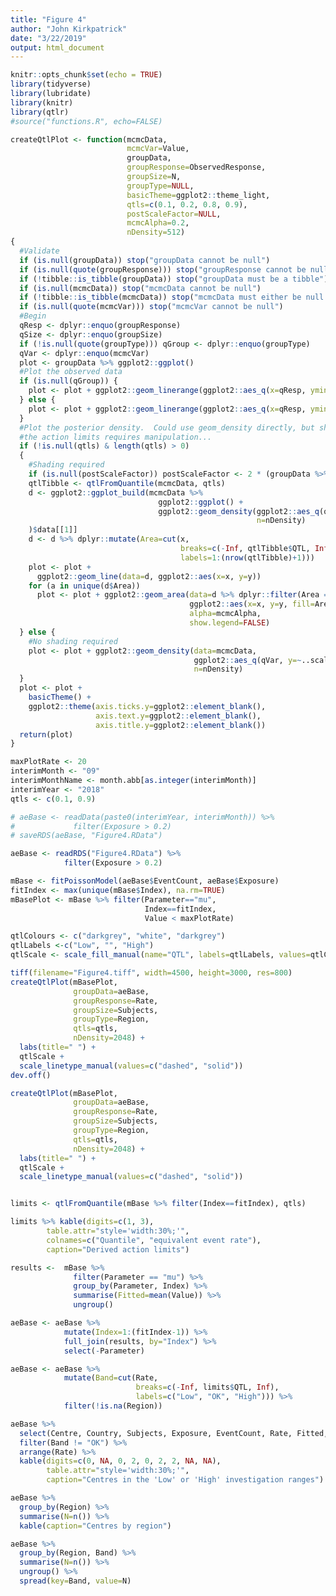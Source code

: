 ```yaml
---
title: "Figure 4"
author: "John Kirkpatrick"
date: "3/22/2019"
output: html_document
---
```


```r
knitr::opts_chunk$set(echo = TRUE)
library(tidyverse)
library(lubridate)
library(knitr)
library(qtlr)
#source("functions.R", echo=FALSE)

createQtlPlot <- function(mcmcData,
                          mcmcVar=Value,
                          groupData,
                          groupResponse=ObservedResponse,
                          groupSize=N,
                          groupType=NULL,
                          basicTheme=ggplot2::theme_light,
                          qtls=c(0.1, 0.2, 0.8, 0.9),
                          postScaleFactor=NULL,
                          mcmcAlpha=0.2,
                          nDensity=512)
{
  #Validate
  if (is.null(groupData)) stop("groupData cannot be null")
  if (is.null(quote(groupResponse))) stop("groupResponse cannot be null")
  if (!tibble::is_tibble(groupData)) stop("groupData must be a tibble")
  if (is.null(mcmcData)) stop("mcmcData cannot be null")
  if (!tibble::is_tibble(mcmcData)) stop("mcmcData must either be null or a tibble.")
  if (is.null(quote(mcmcVar))) stop("mcmcVar cannot be null")
  #Begin
  qResp <- dplyr::enquo(groupResponse)
  qSize <- dplyr::enquo(groupSize)
  if (!is.null(quote(groupType))) qGroup <- dplyr::enquo(groupType)
  qVar <- dplyr::enquo(mcmcVar)
  plot <- groupData %>% ggplot2::ggplot()
  #Plot the observed data
  if (is.null(qGroup)) {
    plot <- plot + ggplot2::geom_linerange(ggplot2::aes_q(x=qResp, ymin=0, ymax=qSize))
  } else {
    plot <- plot + ggplot2::geom_linerange(ggplot2::aes_q(x=qResp, ymin=0, ymax=qSize, linetype=qGroup))
  }
  #Plot the posterior density.  Could use geom_density directly, but shading
  #the action limits requires manipulation...
  if (!is.null(qtls) & length(qtls) > 0)
  {
    #Shading required
    if (is.null(postScaleFactor)) postScaleFactor <- 2 * (groupData %>%  dplyr::summarise(Max=max(!! qSize)))$Max[1]
    qtlTibble <- qtlFromQuantile(mcmcData, qtls)
    d <- ggplot2::ggplot_build(mcmcData %>%
                                 ggplot2::ggplot() +
                                 ggplot2::geom_density(ggplot2::aes_q(qVar, y=~..scaled..*postScaleFactor),
                                                       n=nDensity)
    )$data[[1]]
    d <- d %>% dplyr::mutate(Area=cut(x,
                                      breaks=c(-Inf, qtlTibble$QTL, Inf),
                                      labels=1:(nrow(qtlTibble)+1)))
    plot <- plot +
      ggplot2::geom_line(data=d, ggplot2::aes(x=x, y=y))
    for (a in unique(d$Area))
      plot <- plot + ggplot2::geom_area(data=d %>% dplyr::filter(Area == a),
                                        ggplot2::aes(x=x, y=y, fill=Area),
                                        alpha=mcmcAlpha,
                                        show.legend=FALSE)
  } else {
    #No shading required
    plot <- plot + ggplot2::geom_density(data=mcmcData,
                                         ggplot2::aes_q(qVar, y=~..scaled..*30),
                                         n=nDensity)
  }
  plot <- plot +
    basicTheme() +
    ggplot2::theme(axis.ticks.y=ggplot2::element_blank(),
                   axis.text.y=ggplot2::element_blank(),
                   axis.title.y=ggplot2::element_blank())
  return(plot)
}
```

```r
maxPlotRate <- 20
interimMonth <- "09"
interimMonthName <- month.abb[as.integer(interimMonth)]
interimYear <- "2018"
qtls <- c(0.1, 0.9)
```

```r
# aeBase <- readData(paste0(interimYear, interimMonth)) %>%
#             filter(Exposure > 0.2)
# saveRDS(aeBase, "Figure4.RData")

aeBase <- readRDS("Figure4.RData") %>%
            filter(Exposure > 0.2)
```

```r
mBase <- fitPoissonModel(aeBase$EventCount, aeBase$Exposure)
fitIndex <- max(unique(mBase$Index), na.rm=TRUE)
mBasePlot <- mBase %>% filter(Parameter=="mu",
                              Index==fitIndex,
                              Value < maxPlotRate)

qtlColours <- c("darkgrey", "white", "darkgrey")
qtlLabels <-c("Low", "", "High")
qtlScale <- scale_fill_manual(name="QTL", labels=qtlLabels, values=qtlColours)

tiff(filename="Figure4.tiff", width=4500, height=3000, res=800)
createQtlPlot(mBasePlot,
              groupData=aeBase,
              groupResponse=Rate,
              groupSize=Subjects,
              groupType=Region,
              qtls=qtls,
              nDensity=2048) + 
  labs(title=" ") +
  qtlScale +
  scale_linetype_manual(values=c("dashed", "solid"))
dev.off()

createQtlPlot(mBasePlot,
              groupData=aeBase,
              groupResponse=Rate,
              groupSize=Subjects,
              groupType=Region,
              qtls=qtls,
              nDensity=2048) + 
  labs(title=" ") +
  qtlScale +
  scale_linetype_manual(values=c("dashed", "solid"))


limits <- qtlFromQuantile(mBase %>% filter(Index==fitIndex), qtls)

limits %>% kable(digits=c(1, 3),
        table.attr="style='width:30%;'",
        colnames=c("Quantile", "equivalent event rate"),
        caption="Derived action limits")

results <-  mBase %>%
              filter(Parameter == "mu") %>%
              group_by(Parameter, Index) %>%
              summarise(Fitted=mean(Value)) %>%
              ungroup()

aeBase <- aeBase %>% 
            mutate(Index=1:(fitIndex-1)) %>% 
            full_join(results, by="Index") %>% 
            select(-Parameter)

aeBase <- aeBase %>%
            mutate(Band=cut(Rate,
                            breaks=c(-Inf, limits$QTL, Inf),
                            labels=c("Low", "OK", "High"))) %>% 
            filter(!is.na(Region))

aeBase %>% 
  select(Centre, Country, Subjects, Exposure, EventCount, Rate, Fitted, Region, Band) %>% 
  filter(Band != "OK") %>% 
  arrange(Rate) %>% 
  kable(digits=c(0, NA, 0, 2, 0, 2, 2, NA, NA),
        table.attr="style='width:30%;'",
        caption="Centres in the 'Low' or 'High' investigation ranges")

aeBase %>% 
  group_by(Region) %>% 
  summarise(N=n()) %>% 
  kable(caption="Centres by region")

aeBase %>% 
  group_by(Region, Band) %>% 
  summarise(N=n()) %>% 
  ungroup() %>% 
  spread(key=Band, value=N)
```


